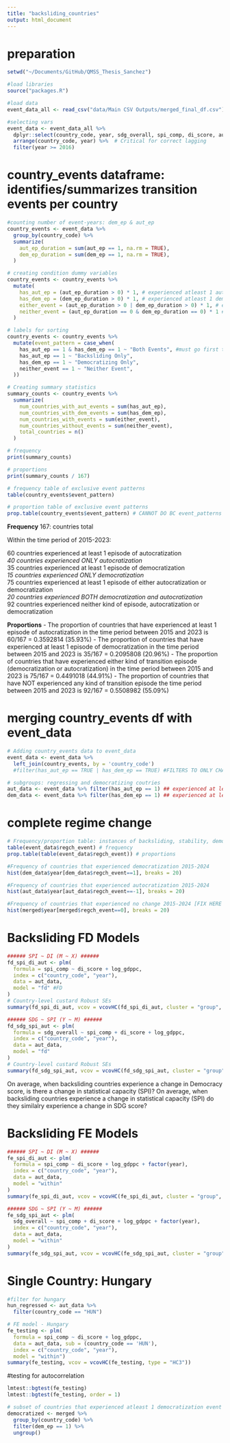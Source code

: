 ```yaml
---
title: "backsliding_countries"
output: html_document
---
```


# preparation 
```r
setwd("~/Documents/GitHub/QMSS_Thesis_Sanchez")

#load libraries 
source("packages.R")

#load data 
event_data_all <- read_csv("data/Main CSV Outputs/merged_final_df.csv")

#selecting vars
event_data <- event_data_all %>% 
  dplyr::select(country_code, year, sdg_overall, spi_comp, di_score, aut_ep, dem_ep, regch_event, regime_type_2, regime_type_4, elect_dem, lib_dem, part_dem, delib_dem, egal_dem, academ_free, income_level, income_level_lab, log_gdppc, population) %>% 
  arrange(country_code, year) %>%  # Critical for correct lagging
  filter(year >= 2016)
```

# country_events dataframe: identifies/summarizes transition events per country
```r
#counting number of event-years: dem_ep & aut_ep
country_events <- event_data %>%
  group_by(country_code) %>%
  summarize(
    aut_ep_duration = sum(aut_ep == 1, na.rm = TRUE),
    dem_ep_duration = sum(dem_ep == 1, na.rm = TRUE), 
  )

# creating condition dummy variables
country_events <- country_events %>%
  mutate(
    has_aut_ep = (aut_ep_duration > 0) * 1, # experienced atleast 1 aut episode 
    has_dem_ep = (dem_ep_duration > 0) * 1, # experienced atleast 1 dem episode 
    either_event = (aut_ep_duration > 0 | dem_ep_duration > 0) * 1, # experience either kind of event
    neither_event = (aut_ep_duration == 0 & dem_ep_duration == 0) * 1 # experienced neither event 
  )

# labels for sorting 
country_events <- country_events %>%
  mutate(event_pattern = case_when(
    has_aut_ep == 1 & has_dem_ep == 1 ~ "Both Events", #must go first to label both events 
    has_aut_ep == 1 ~ "Backsliding Only",
    has_dem_ep == 1 ~ "Democratizing Only",
    neither_event == 1 ~ "Neither Event",
  ))

# Creating summary statistics 
summary_counts <- country_events %>%
  summarize(
    num_countries_with_aut_events = sum(has_aut_ep),
    num_countries_with_dem_events = sum(has_dem_ep),
    num_countries_with_events = sum(either_event),
    num_countries_without_events = sum(neither_event), 
    total_countries = n()
  )

# frequency
print(summary_counts)

# proportions 
print(summary_counts / 167)

# frequency table of exclusive event patterns
table(country_events$event_pattern)

# proportion table of exclusive event patterns
prop.table(country_events$event_pattern) # CANNOT DO BC event_patterns IS A STRING <-  FIX LATERRR
```
**Frequency**
167: countries total

Within the time period of 2015-2023:  

60 countries experienced at least 1 episode of autocratization   
  *40 countries experienced ONLY autocratization*  
35 countries experienced at least 1 episode of democratization  
  *15 countries experienced ONLY democratization*  
75 countries experienced at least 1 episode of either autocratization or democratization  
  *20 countries experienced BOTH democratization and autocratization*  
92 countries experienced neither kind of episode, autocratization or democratization  

**Proportions**
- The proportion of countries that have experienced at least 1 episode of autocratization in the time period between 2015 and 2023 is 60/167 = 0.3592814 (35.93%)
- The proportion of countries that have experienced at least 1 episode of democratization in the time period between 2015 and 2023 is 35/167 = 0.2095808 (20.96%)
- The proportion of countries that have experienced either kind of transition episode (democratization or autocratization) in the time period between 2015 and 2023 is 75/167 =  0.4491018 (44.91%)
- The proportion of countries that have NOT experienced any kind of transition episode the time period between 2015 and 2023 is 92/167 = 0.5508982 (55.09%)

# merging country_events df with event_data
```r
# Adding country_events data to event_data
event_data <- event_data %>%
  left_join(country_events, by = 'country_code')
  #filter(has_aut_ep == TRUE | has_dem_ep == TRUE) #FILTERS TO ONLY CHANGING REGIMES

# subgroups: regressing and democratizing coutries 
aut_data <- event_data %>% filter(has_aut_ep == 1) ## experienced at least 1 backsliding event 
dem_data <- event_data %>% filter(has_dem_ep == 1) ## experienced at least 1 democratizing event 
```

# complete regime change
```r
# Frequency/proportion table: instances of backsliding, stability, democratization from 2004-2024
table(event_data$regch_event) # frequency
prop.table(table(event_data$regch_event)) # proportions 

#Frequency of countries that experienced democratization 2015-2024
hist(dem_data$year[dem_data$regch_event==1], breaks = 20)

#Frequency of countries that experienced autocratization 2015-2024
hist(aut_data$year[aut_data$regch_event==-1], breaks = 20)

#Frequency of countries that experienced no change 2015-2024 [FIX HERE AND BELOW]
hist(merged$year[merged$regch_event==0], breaks = 20)
```




# Backsliding FD Models 
```r
###### SPI ~ DI (M ~ X) ######
fd_spi_di_aut <- plm(
  formula = spi_comp ~ di_score + log_gdppc,
  index = c("country_code", "year"),
  data = aut_data, 
  model = "fd" #FD
) 
# Country-level custard Robust SEs
summary(fd_spi_di_aut, vcov = vcovHC(fd_spi_di_aut, cluster = "group", type = "HC1"))

###### SDG ~ SPI (Y ~ M) ######
fd_sdg_spi_aut <- plm(
  formula = sdg_overall ~ spi_comp + di_score + log_gdppc,
  index = c("country_code", "year"),
  data = aut_data, 
  model = "fd"
)
# Country-level custard Robust SEs
summary(fd_sdg_spi_aut, vcov = vcovHC(fd_sdg_spi_aut, cluster = "group", type = "HC1"))
```
On average, when backsliding countries experience a change in Democracy score, is there a change in statistical capacity (SPI)? On average, when backsliding countries experience a change in statistical capacity (SPI) do they similalry experience a change in SDG score? 

# Backsliding FE Models
```r
###### SPI ~ DI (M ~ X) ######
fe_spi_di_aut <- plm(
  formula = spi_comp ~ di_score + log_gdppc + factor(year),
  index = c("country_code", "year"),
  data = aut_data,
  model = "within" 
)
summary(fe_spi_di_aut, vcov = vcovHC(fe_spi_di_aut, cluster = "group", type = "HC1")) # Robust SEs

###### SDG ~ SPI (Y ~ M) ######
fe_sdg_spi_aut <- plm(
  sdg_overall ~ spi_comp + di_score + log_gdppc + factor(year),
  index = c("country_code", "year"),
  data = aut_data,
  model = "within" 
)
summary(fe_sdg_spi_aut, vcov = vcovHC(fe_sdg_spi_aut, cluster = "group", type = "HC1")) # Robust SEs
```

# Single Country: Hungary 
```r
#filter for hungary 
hun_regressed <- aut_data %>% 
  filter(country_code == "HUN")

# FE model - Hungary 
fe_testing <- plm(
  formula = spi_comp ~ di_score + log_gdppc,
  data = aut_data, sub = (country_code == 'HUN'),
  index = c("country_code", "year"),
  model = "within")
summary(fe_testing, vcov = vcovHC(fe_testing, type = "HC3"))
```

#testing for autocorrelation 
```r
lmtest::bgtest(fe_testing)
lmtest::bgtest(fe_testing, order = 1)
```


```r
# subset of countries that experienced atleast 1 democratization event 
democratized <- merged %>% 
  group_by(country_code) %>%
  filter(dem_ep == 1) %>%
  ungroup()
```
